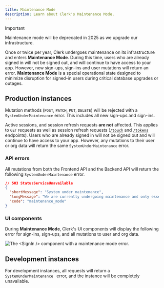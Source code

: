 ```yaml
---
title: Maintenance Mode
description: Learn about Clerk's Maintenance Mode.
---
```


> [!IMPORTANT]
> Maintenance mode will be deprecated in 2025 as we upgrade our infrastructure.

Once or twice per year, Clerk undergoes maintenance on its infrastructure and enters **Maintenance Mode**. During this time, users who are already signed in will not be signed out, and will continue to have access to your app. However, new sign-ups, sign-ins and user mutations will return an error. **Maintenance Mode** is a special operational state designed to minimize disruption for signed-in users during critical database upgrades or outages.

## Production instances

Mutation methods (`POST`, `PATCH`, `PUT`, `DELETE`) will be rejected with a `SystemUnderMaintenance` error. This includes all new sign-ups and sign-ins.

Active sessions, and session refresh requests **are not** affected. This applies to `GET` requests as well as session refresh requests ([`/touch`](/docs/reference/frontend-api/tag/Sessions#operation/touchSession) and [`/tokens`](/docs/reference/frontend-api/tag/Sessions#operation/createSessionToken) endpoints). Users who are already signed in will not be signed out and will continue to have access to your app. However, any mutations to their user or org data will return the same `SystemUnderMaintenance` error.

### API errors

All mutations from both the Frontend API and the Backend API will return the following `SystemUnderMaintenance` error.

```json
// 503 StatusServiceUnavailable
{
  "shortMessage": "System under maintenance",
  "longMessage": "We are currently undergoing maintenance and only essential operations are permitted. We will be back shortly.",
  "code": "maintenance_mode"
}
```

### UI components

During **Maintenance Mode**, Clerk's UI components will display the following error for sign-ins, sign-ups, and all mutations to user and org data.

![The \<SignIn /> component with a maintenance mode error.](/docs/images/maintenance-mode/maintenance-mode-error-sm.png)

## Development instances

For development instances, all requests will return a `SystemUnderMaintenance ` error, and the instance will be completely unavailable.
